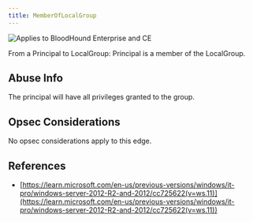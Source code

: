 ```yaml
---
title: MemberOfLocalGroup
---
```


<img noZoom src="/assets/enterprise-AND-community-edition-pill-tag.svg" alt="Applies to BloodHound Enterprise and CE"/>


From a Principal to LocalGroup: Principal is a member of the LocalGroup.

Abuse Info
----------

The principal will have all privileges granted to the group.

Opsec Considerations
--------------------

No opsec considerations apply to this edge.

References
----------

* [https://learn.microsoft.com/en-us/previous-versions/windows/it-pro/windows-server-2012-R2-and-2012/cc725622(v=ws.11)](https://learn.microsoft.com/en-us/previous-versions/windows/it-pro/windows-server-2012-R2-and-2012/cc725622(v=ws.11))

